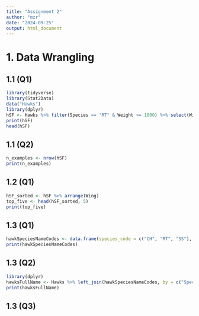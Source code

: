 ```yaml
---
title: "Assignment 2"
author: "mzr"
date: "2024-09-25"
output: html_document
---
```

# 1. Data Wrangling

## 1.1 (Q1)
```r
library(tidyverse)
library(Stat2Data)
data("Hawks")
library(dplyr)
hSF <- Hawks %>% filter(Species == "RT" & Weight >= 1000) %>% select(Wing, Weight, Tail)
print(hSF)
head(hSF)

```
## 1.1 (Q2)
```r
n_examples <- nrow(hSF)
print(n_examples)
```
## 1.2 (Q1)
```r
hSF_sorted <- hSF %>% arrange(Wing)
top_five <- head(hSF_sorted, 5)
print(top_five)
```
## 1.3 (Q1)
```r
hawkSpeciesNameCodes <- data.frame(species_code = c("CH", "RT", "SS"), species_name_full = c("Cooper's", "Red-tailed", "Sharp-shinned"))
print(hawkSpeciesNameCodes)
```
## 1.3 (Q2)
```r
library(dplyr)
hawksFullName <- Hawks %>% left_join(hawkSpeciesNameCodes, by = c("Species" = "species_code")) %>% select(species_name_full, Wing, Weight) %>% rename(Species = species_name_full)
print(hawksFullName)
```
## 1.3 (Q3)

